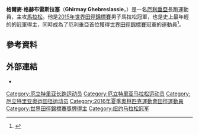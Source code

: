 {{Infobox sportsperson
| honorific_prefix          = 
| name                      = 格尔麦·格赫布雷斯拉塞<br />Ghirmay Ghebreslassie
| honorific_suffix          = 
| image                     = Ghirmay Ghebreslassie Beijing 2015.jpg
| image_size                = 
| alt                       = 
| caption                   = 
| headercolor               = 
| textcolor                 = 
| real_name                 = 
| native_name               = 
| native_name_lang          = 
| romanizedname             = 
| english_name              = 
| birth_name                = 
| nickname                  = 
| nationality               = 
| national_team             = 
| ethnicity                 = 
| hometown                  = 
| citizenship               = 
| birth_date                = {{Birth date and age|year=1995|month=11|day=14}}
| birth_place               = 
| death_date                = 
| death_place               = 
| resting_place             = 
| resting_place_coordinates = 
| monuments                 = 
| residence                 = 
| education                 = 
| alma_mater                = 
| occupation                = 
| years_active              = 2012 -
| employer                  = 
| agent                     = 
| height                    = 
| weight                    = 
| spouse                    = 
| life_partner              = 
| other_interests           = 
| website                   = 
| module                    = 
| country                   = 
| sport                     = 田徑
| position                  = 
| shoots                    = 
| catches                   = 
| disability                = 
| disability_class          = 
| weight_class              = 
| weight_class_type         = 
| rank                      = 
| event                     = 長跑
| event_type                = 
| universityteam            = 
| collegeteam               = 
| league                    = 
| league_type               = 
| club                      = 
| team                      = 
| turnedpro                 = 
| turnedpro_type            = 
| partner                   = 
| former_partner            = 
| coach                     = 
| retired                   = 
| coaching                  = 
| module2                   = 
| worlds                    = 
{{ubl
|'''2013年IAAF世界越野錦標賽（U20 Race）'''：第七名
|'''2014年世界半程馬拉松錦標賽'''：半程馬拉松第七名
|'''2015年世界田徑錦標賽'''：馬拉松第一名
}}
| regionals                 = 
| nationals                 = 
{{ubl
|'''2012年FBK運動會'''：10000公尺第17名
}}
| olympics                  = 
{{ubl
|'''2016年夏季奧林匹克運動會'''：馬拉松第四名
}}
| paralympics               = 
| commonwealth              = 
| highestranking            = 
| pb                        = 
{{ubl
|'''5000公尺'''：13分40.17秒 （2012年）
|'''10000公尺'''：28分33.37秒 （2012年）
|'''10公里'''：28分21秒 （2014年）
|'''15公里'''：42分43秒 （2014年）
|'''10英里'''：46分29秒 （2012年）
|'''20公里'''：57分07秒 （2014年）
|'''半程馬拉松'''：1小時00分09秒 （2013年）
|'''25公里'''：1小時13分42秒 （2014年）
|'''30公里'''：1小時28分13秒 （2016年 '''全國紀錄'''）
|'''馬拉松'''：2小時07分46秒 （2016年）
}}
| medaltemplates            = 
{{MedalCountry|{{ERI}}}}
{{MedalSport|男子田徑}}
{{MedalCompetition|世界田徑錦標賽}}
{{MedalGold|2015年中國北京市|馬拉松}}
| show-medals               = 
| medaltemplates-title      = 
| module3                   = 
| updated                   = 2017年3月19日
}}
'''格爾麥·格赫布雷斯拉塞'''（'''Ghirmay Ghebreslassie'''，{{bd|1995年|11月14日|catIdx=Ghebreslassie, Ghirmay}}）是一名[[厄利垂亞|厄利垂亞]]長跑運動員，主攻[[馬拉松|馬拉松]]。他是[[2015年世界田徑錦標賽|2015年世界田徑錦標賽]]男子馬拉松冠軍，也是史上最年輕的的冠軍得主，同時成為了厄利垂亞首位獲得[[世界田徑錦標賽|世界田徑錦標賽]]冠軍的運動員<ref>{{cite web|url=http://www.bbc.com/sport/0/athletics/34025753|title=Ghirmay Ghebreslassie makes marathon history in Beijing|date=2015-08-22|publisher=BBC|accessdate=2015-08-22|archive-date=2015-09-25|archive-url=https://web.archive.org/web/20150925092215/http://www.bbc.com/sport/0/athletics/34025753|dead-url=no}}</ref>。

== 參考資料 ==
{{Reflist}}

== 外部連結 ==
* {{iaaf name|273513}}

{{Authority control}}
{{DEFAULTSORT:Ghebreslassie, Ghirmay}}
[[Category:厄立特里亚长跑运动员|Category:厄立特里亚长跑运动员]]
[[Category:厄立特里亚马拉松运动员|Category:厄立特里亚马拉松运动员]]
[[Category:厄立特里亚奥运田径运动员|Category:厄立特里亚奥运田径运动员]]
[[Category:2016年夏季奧林匹克運動會田徑運動員|Category:2016年夏季奧林匹克運動會田徑運動員]]
[[Category:世界田徑錦標賽獎牌得主|Category:世界田徑錦標賽獎牌得主]]
[[Category:纽约马拉松冠军|Category:纽约马拉松冠军]]